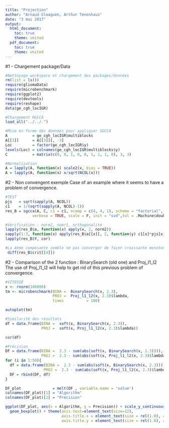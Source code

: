 ```yaml
---
title: "Projection"
author: "Arnaud Gloaguen, Arthur Tenenhaus"
date: "3 mai 2017"
output:
  html_document:
    toc: true
    theme: united
  pdf_document:
    toc: true
    theme: united
---
```


#1 - Chargement package/Data
```r
#Nettoyage workspace et chargement des packages/données
rm(list = ls())
require(gliomaData)
require(microbenchmark)
require(ggplot2)
require(devtools)
require(reshape)
data(ge_cgh_locIGR)

#Chargement RGCCA
load_all("../../.")

#Mise en forme des données pour appliquer SGCCA
A           = ge_cgh_locIGR$multiblocks
A[[3]]      = A[[3]][, -3]
Loc         = factor(ge_cgh_locIGR$y)
levels(Loc) = colnames(ge_cgh_locIGR$multiblocks$y)
C           = matrix(c(0, 0, 1, 0, 0, 1, 1, 1, 0), 3, 3)

#Normalisation
A = lapply(A, function(x) scale2(x, bias = TRUE))
A = lapply(A, function(x) x/sqrt(NCOL(x)))

```

#2 - Non convengent exemple
Case of an example where it seems to have a problem of convergence.
```r

#TEST
pjs   = sqrt(sapply(A, NCOL))
c1    = 1/(sqrt(sapply(A, NCOL)-1))
res_B = sgcca(A, C, c1 = c1, ncomp = c(4, 4, 1), scheme = "factorial",
            verbose = TRUE, scale = F, init = "svd",tol = .Machine$double.eps)

#Vérification : norm2, nomr1, orthogonalité
lapply(res_B$a, function(x) apply(x, 2, norm2))
sapply(1:3, function(x) apply(res_B$a[[x]], 2, function(y) c1[x]*pjs[x] - sum(abs(y))))
lapply(res_B$Y, cor)

#La 4eme composante semble ne pas converger de façon croissante monotone, mais si on regarde l'écart des points du critère, ils sont proche de la précision machine.
 diff(res_B$crit[[4]])

```

#2 - Comparison of the 2 function : BinarySearch (old one) and Proj_l1_l2
The use of Proj_l1_l2 will help to get rid of this previous problem of convergence.
```r

#VITESSE
x <- rnorm(100000)
tm <- microbenchmark(BINA =  BinarySearch(x, 2.3),
                     PROJ =  Proj_l1_l2(x, 2.3)$lambda,
                     times          = 100)

autoplot(tm)

#Similarité des résultats
df = data.frame(BINA =  soft(x, BinarySearch(x, 2.3)), 
                PROJ =  soft(x, Proj_l1_l2(x, 2.3)$lambda))

cor(df)

#Précision
DF = data.frame(BINA =  2.3 - sum(abs(soft(x, BinarySearch(x, 2.3)))),
                PROJ =  2.3 - sum(abs(soft(x, Proj_l1_l2(x, 2.3)$lambda))))
for (i in 1:50){
  df = data.frame(BINA =  2.3 - sum(abs(soft(x, BinarySearch(x, 2.3)))),
                 PROJ =  2.3 - sum(abs(soft(x, Proj_l1_l2(x, 2.3)$lambda))))
  DF = rbind(DF, df)
}

DF_plot              = melt(DF , variable.name = 'value')
colnames(DF_plot)[1] = "Algorithm"
colnames(DF_plot)[2] = "Precision"

ggplot(DF_plot, aes(x = Algorithm, y = Precision)) + scale_y_continuous(labels = function(x) as.character(round(x,17))) + 
  geom_boxplot() + theme(axis.text=element_text(size=12), 
                         axis.title.x = element_text(size = rel(1.8), angle = 00), 
                         axis.title.y = element_text(size = rel(1.8), angle = 90))

```

